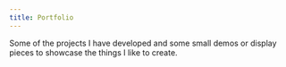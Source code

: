 ```yaml
---
title: Portfolio
---
```


Some of the projects I have developed and some small demos or display pieces to showcase the things I like to create.
